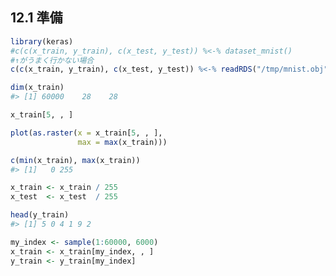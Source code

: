 ## 12.1 準備

```r
library(keras)
#c(c(x_train, y_train), c(x_test, y_test)) %<-% dataset_mnist()
#↑がうまく行かない場合
c(c(x_train, y_train), c(x_test, y_test)) %<-% readRDS("/tmp/mnist.obj")
```

```r
dim(x_train)
#> [1] 60000    28    28
```

```r
x_train[5, , ]
```

```r
plot(as.raster(x = x_train[5, , ],
               max = max(x_train)))
```

```r
c(min(x_train), max(x_train))
#> [1]   0 255
```

```r
x_train <- x_train / 255
x_test  <- x_test  / 255
```

```r
head(y_train)
#> [1] 5 0 4 1 9 2
```

```r
my_index <- sample(1:60000, 6000)
x_train <- x_train[my_index, , ]
y_train <- y_train[my_index]
```

